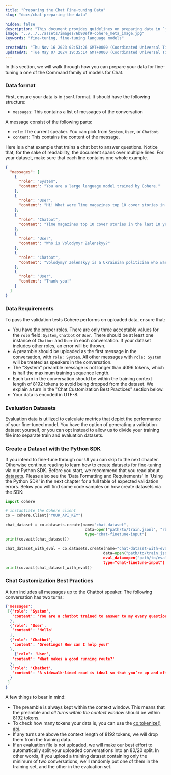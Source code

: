 ```yaml
---
title: "Preparing the Chat Fine-tuning Data"
slug: "docs/chat-preparing-the-data"

hidden: false
description: "This document provides guidelines on preparing data in `jsonl` format for fine-tuning a chat model, including ensuring proper roles, message lengths, and encoding in UTF-8. It also explains how to create datasets using the Python SDK and best practices for chat customization."
image: "../../../assets/images/6b90ef9-cohere_meta_image.jpg"  
keywords: "fine-tuning, fine-tuning language models"

createdAt: "Thu Nov 16 2023 02:53:26 GMT+0000 (Coordinated Universal Time)"
updatedAt: "Tue May 07 2024 19:35:14 GMT+0000 (Coordinated Universal Time)"
---
```

In this section, we will walk through how you can prepare your data for fine-tuning a one of the Command family of models for Chat.

### Data format

First, ensure your data is in `jsonl` format. It should have the following structure: 

- `messages`: This contains a list of messages of the conversation

A message consist of the following parts:

- `role`: The current speaker. You can pick from `System`, `User`, or `Chatbot`.
- `content`: This contains the content of the message.

Here is a chat example that trains a chat bot to answer questions. Notice that, for the sake of readability, the document spans over multiple lines. For your dataset, make sure that each line contains one whole example.

```json
{
  "messages": [
    {
      "role": "System",
      "content": "You are a large language model trained by Cohere."
    },
    {
      "role": "User",
      "content": "Hi! What were Time magazines top 10 cover stories in the last 10 years?"
    },
    {
      "role": "Chatbot",
      "content": "Time magazines top 10 cover stories in the last 10 years were:\\n\\n1. Volodymyr Zelenskyy\\n2. Elon Musk\\n3. Martin Luther King Jr.\\n4. How Earth Survived\\n5. Her Lasting Impact\\n6. Nothing to See Here\\n7. Meltdown\\n8. Deal With It\\n9. The Top of America\\n10. Bitter Pill"
    },
    {
      "role": "User",
      "content": "Who is Volodymyr Zelenskyy?"
    },
    {
      "role": "Chatbot",
      "content": "Volodymyr Zelenskyy is a Ukrainian politician who was elected President of Ukraine in 2019. He previously served as the Minister of Internal Affairs in the government of Prime Minister Volodymyr Groysman."
    },
    {
      "role": "User",
      "content": "Thank you!"
    }
  ]
}
```

### Data Requirements

To pass the validation tests Cohere performs on uploaded data, ensure that: 

- You have the proper roles. There are only three acceptable values for the `role` field: `System`, `Chatbot` or `User`. There should be at least one instance of `Chatbot` and `User` in each conversation. If your dataset includes other roles, an error will be thrown.
- A preamble should be uploaded as the first message in the conversation, with `role: System`. All other messages with `role: System` will be treated as speakers in the conversation.
- The "System" preamble message is not longer than 4096 tokens, which is half the maximum training sequence length.
- Each turn in the conversation should be within the training context length of 8192 tokens to avoid being dropped from the dataset. We explain a turn in the "Chat Customization Best Practices" section below.
- Your data is encoded in UTF-8.

### Evaluation Datasets

Evaluation data is utilized to calculate metrics that depict the performance of your fine-tuned model. You have the option of generating a validation dataset yourself, or you can opt instead to allow us to divide your training file into separate train and evaluation datasets.

### Create a Dataset with the Python SDK

If you intend to fine-tune through our UI you can skip to the next chapter. Otherwise continue reading to learn how to create datasets for fine-tuning via our Python SDK. Before you start, we recommend that you read about [datasets](/docs/datasets). Please also see the 'Data Formatting and Requirements' in 'Using the Python SDK' in the next chapter for a full table of expected validation errors. Below you will find some code samples on how create datasets via the SDK:

```python
import cohere

# instantiate the Cohere client
co = cohere.Client("YOUR_API_KEY")  

chat_dataset = co.datasets.create(name="chat-dataset",
                                   data=open("path/to/train.jsonl", "rb"),
                                   type="chat-finetune-input")
print(co.wait(chat_dataset))
                                   
chat_dataset_with_eval = co.datasets.create(name="chat-dataset-with-eval",
                                           data=open("path/to/train.jsonl, "rb"),
                                           eval_data=open("path/to/eval.jsonl, "rb"),
                                           type="chat-finetune-input")
print(co.wait(chat_dataset_with_eval))
```

### Chat Customization Best Practices

A turn includes all messages up to the Chatbot speaker. The following conversation has two turns:

```json JSON
{'messages': 
 [{'role': 'System',
   'content': 'You are a chatbot trained to answer to my every question.'
  },
  {'role': 'User',
   'content': 'Hello'
  },
  {'role': 'Chatbot',
   'content': 'Greetings! How can I help you?'
  },
	{'role': 'User',
   'content': 'What makes a good running route?'
  },
  {'role': 'Chatbot',
   'content': 'A sidewalk-lined road is ideal so that you’re up and off the road away from vehicular traffic.'
  }
 ]
}
```

A few things to bear in mind:

- The preamble is always kept within the context window. This means that the preamble and _all turns within the context window_ should be within 8192 tokens.
- To check how many tokens your data is, you can use the [co.tokenize() api](/reference/tokenize).
- If any turns are above the context length of 8192 tokens, we will drop them from the training data.
- If an evaluation file is not uploaded, we will make our best effort to automatically split your uploaded conversations into an 80/20 split. In other words, if you upload a training dataset containing only the minimum of two conversations, we'll randomly put one of them in the training set, and the other in the evaluation set.
